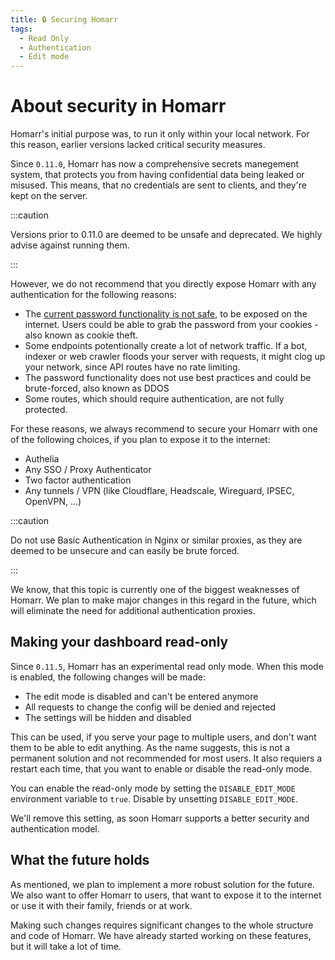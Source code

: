 ```yaml
---
title: 🔒 Securing Homarr
tags:
  - Read Only
  - Authentication
  - Edit mode
---
```


# About security in Homarr
Homarr's initial purpose was, to run it only within your local network.
For this reason, earlier versions lacked critical security measures.

Since ``0.11.0``, Homarr has now a comprehensive secrets manegement system,
that protects you from having confidential data being leaked or misused.
This means, that no credentials are sent to clients, and they're kept on the server.

:::caution

Versions prior to 0.11.0 are deemed to be unsafe and deprecated. We highly advise against running them.

:::

However, we do not recommend that you directly expose Homarr with any authentication for the following reasons:
- The [current password functionality is not safe](https://github.com/ajnart/homarr/issues/510), to be exposed on the internet. Users could be able to grab the password from your cookies - also known as cookie theft.
- Some endpoints potentionally create a lot of network traffic. If a bot, indexer or web crawler floods your server with requests, it might clog up your network, since API routes have no rate limiting.
- The password functionality does not use best practices and could be brute-forced, also known as DDOS
- Some routes, which should require authentication, are not fully protected.

For these reasons, we always recommend to secure your Homarr with one of the following choices, if you plan to expose it to the internet:
- Authelia
- Any SSO / Proxy Authenticator
- Two factor authentication
- Any tunnels / VPN (like Cloudflare, Headscale, Wireguard, IPSEC, OpenVPN, ...)

:::caution

Do not use Basic Authentication in Nginx or similar proxies, as they are deemed to be unsecure and can easily be brute forced.

:::

We know, that this topic is currently one of the biggest weaknesses of Homarr.
We plan to make major changes in this regard in the future, which will eliminate the need for additional authentication proxies.

## Making your dashboard read-only
Since ``0.11.5``, Homarr has an experimental read only mode.
When this mode is enabled, the following changes will be made:
- The edit mode is disabled and can't be entered anymore
- All requests to change the config will be denied and rejected
- The settings will be hidden and disabled

This can be used, if you serve your page to multiple users, and don't want them to be able to edit anything.
As the name suggests, this is not a permanent solution and not recommended for most users.
It also requiers a restart each time, that you want to enable or disable the read-only mode.

You can enable the read-only mode by setting the ``DISABLE_EDIT_MODE`` environment variable to ``true``.
Disable by unsetting ``DISABLE_EDIT_MODE``.

We'll remove this setting, as soon Homarr supports a better security and authentication model.

## What the future holds
As mentioned, we plan to implement a more robust solution for the future.
We also want to offer Homarr to users, that want to expose it to the internet or use it with their family, friends or at work.

Making such changes requires significant changes to the whole structure and code of Homarr.
We have already started working on these features, but it will take a lot of time.
